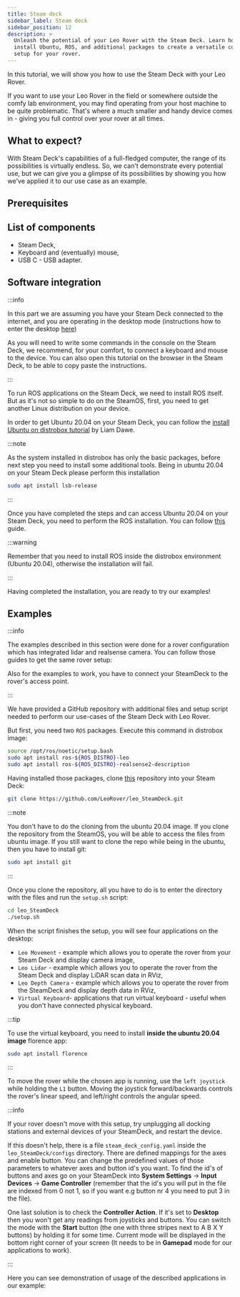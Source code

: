 ```yaml
---
title: Steam deck
sidebar_label: Steam deck
sidebar_position: 12
description: >
  Unleash the potential of your Leo Rover with the Steam Deck. Learn how to
  install Ubuntu, ROS, and additional packages to create a versatile control
  setup for your rover.
---
```



In this tutorial, we will show you how to use the Steam Deck with your Leo
Rover.

If you want to use your Leo Rover in the field or somewhere outside the comfy
lab environment, you may find operating from your host machine to be quite
problematic. That's where a much smaller and handy device comes in - giving you
full control over your rover at all times.

## What to expect?

With Steam Deck's capabilities of a full-fledged computer, the range of its
possibilities is virtually endless. So, we can't demonstrate every potential
use, but we can give you a glimpse of its possibilities by showing you how we've
applied it to our use case as an example.

<ImageZoom
  loading="eager"
  src="/img/docs_images/leo-rover/integrations/steam-deck/steam-deck-leo.webp"
  width="1600"
  height="1172"
/>

## Prerequisites

<LinkButton
  to="/docs/leo-rover/guides/connect-to-rover-ap"
  description="Connect to Leo Rover AP"
/>
<LinkButton
  to="/docs/leo-rover/guides/connect-to-network"
  description="Connect to a local network and the Internet"
/>

## List of components

- Steam Deck,
- Keyboard and (eventually) mouse,
- USB C - USB adapter.

## Software integration

:::info

In this part we are assuming you have your Steam Deck connected to the internet,
and you are operating in the desktop mode (instructions how to enter the desktop
[here](https://www.trustedreviews.com/how-to/how-to-get-to-desktop-mode-on-steam-deck-4296327))

As you will need to write some commands in the console on the Steam Deck, we
recommend, for your comfort, to connect a keyboard and mouse to the device. You
can also open this tutorial on the browser in the Steam Deck, to be able to copy
paste the instructions.

:::

To run ROS applications on the Steam Deck, we need to install ROS itself. But as
it's not so simple to do on the SteamOS, first, you need to get another Linux
distribution on your device.

In order to get Ubuntu 20.04 on your Steam Deck, you can follow the
[install Ubuntu on distrobox tutorial](https://www.gamingonlinux.com/2022/09/distrobox-can-open-up-the-steam-deck-to-a-whole-new-world/)
by Liam Dawe.

:::note

As the system installed in distrobox has only the basic packages, before next
step you need to install some additional tools. Being in ubuntu 20.04 on your
Steam Deck please perform this installation

```bash
sudo apt install lsb-release
```

:::

Once you have completed the steps and can access Ubuntu 20.04 on your Steam
Deck, you need to perform the ROS installation. You can follow
[this](http://wiki.ros.org/noetic/Installation/Ubuntu) guide.

:::warning

Remember that you need to install ROS inside the distrobox environment (Ubuntu
20.04), otherwise the installation will fail.

:::

Having completed the installation, you are ready to try our examples!

## Examples

:::info

The examples described in this section were done for a rover configuration which
has integrated lidar and realsense camera. You can follow those guides to get
the same rover setup:

<LinkButton to="intel-realsense-camera" description="Intel RealSense camera" />
<LinkButton to="rplidar-a2" description="RPLiDAR A2M8 / A2M12" />

Also for the examples to work, you have to connect your SteamDeck to the rover's
access point.

:::

We have provided a GitHub repository with additional files and setup script
needed to perform our use-cases of the Steam Deck with Leo Rover.

But first, you need two `ROS` packages. Execute this command in distrobox image:

```bash
source /opt/ros/noetic/setup.bash
sudo apt install ros-${ROS_DISTRO}-leo
sudo apt install ros-${ROS_DISTRO}-realsense2-description
```

Having installed those packages, clone
[this](https://github.com/LeoRover/leo_SteamDeck) repository into your Steam
Deck:

```bash
git clone https://github.com/LeoRover/leo_SteamDeck.git
```

:::note

You don't have to do the cloning from the ubuntu 20.04 image. If you clone the
repository from the SteamOS, you will be able to access the files from ubuntu
image. If you still want to clone the repo while being in the ubuntu, then you
have to install git:

```bash
sudo apt install git
```

:::

Once you clone the repository, all you have to do is to enter the directory with
the files and run the `setup.sh` script:

```bash
cd leo_SteamDeck
./setup.sh
```

When the script finishes the setup, you will see four applications on the
desktop:

- `Leo Movement` - example which allows you to operate the rover from your Steam
  Deck and display camera image,
- `Leo Lidar` - example which allows you to operate the rover from the Steam
  Deck and display LiDAR scan data in RViz,
- `Leo Depth Camera` - example which allows you to operate the rover from the
  SteamDeck and display depth data in RViz,
- `Virtual Keyboard`- applications that run virtual keyboard - useful when you
  don't have connected physical keyboard.

:::tip

To use the virtual keyboard, you need to install **inside the ubuntu 20.04
image** florence app:

```bash
sudo apt install florence
```

:::

To move the rover while the chosen app is running, use the `left joystick` while
holding the `L1` button. Moving the joystick forward/backwards controls the
rover's linear speed, and left/right controls the angular speed.

:::info

If your rover doesn't move with this setup, try unplugging all docking stations
and external devices of your SteamDeck, and restart the device.

If this doesn't help, there is a file `steam_deck_config.yaml` inside the
`leo_SteamDeck/configs` directory. There are defined mappings for the axes and
enable button. You can change the predefined values of those parameters to
whatever axes and button id's you want. To find the id's of buttons and axes go
on your SteamDeck into **System Settings** -> **Input Devices** -> **Game
Controller** (remember that the id's you will put in the file are indexed from 0
not 1, so if you want e.g button nr 4 you need to put 3 in the file).

One last solution is to check the **Controller Action**. If it's set to
**Desktop** then you won't get any readings from joysticks and buttons. You can
switch the mode with the **Start** button (the one with three stripes next to A
B X Y buttons) by holding it for some time. Current mode will be displayed in
the bottom right corner of your screen (It needs to be in **Gamepad** mode for
our applications to work).

:::

Here you can see demonstration of usage of the described applications in our
example:

<div className="video-container">
  <LiteYouTubeEmbed
    id="D5LKhFrvm0k"
    params="autoplay=0&autohide=1&showinfo=0&rel=0"
    poster="hqdefault"
    title="Leo Rover Unboxing and Getting Started"
    webp
  />
</div>
